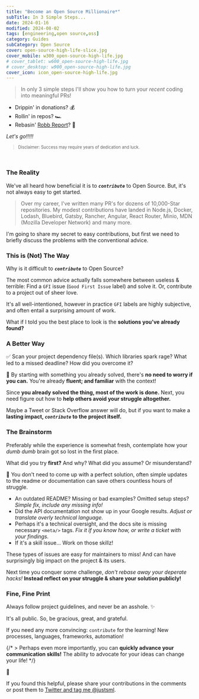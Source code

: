 ```yaml
---
title: "Become an Open Source Millionaire*"
subTitle: In 3 Simple Steps...
date: 2024-01-16
modified: 2024-08-02
tags: [engineering,open source,oss]
category: Guides
subCategory: Open Source
cover: open-source-high-life-slice.jpg
cover_mobile: w300_open-source-high-life.jpg
# cover_tablet: w600_open-source-high-life.jpg
# cover_desktop: w900_open-source-high-life.jpg
cover_icon: icon_open-source-high-life.jpg
---
```


> In only 3 simple steps I'll show you how to turn your _recent_ coding into meaningful PRs!

- Drippin' in donations? 💰
- Rollin' in repos? 🏎️
- Rebasin' [Robb Report](https://robbreport.com/)? 🤯

_Let's go!!!!!_

<div style="font-size: .7rem">

> Disclaimer: Success may require years of dedication and luck.

</div>

<br />

### The Reality

We've all heard how beneficial it is to **_`contribute`_** to Open Source. But, it's not always easy to get started.

> Over my career, I've written many PR's for dozens of 10,000-Star repositories. My modest contributions have landed in Node.js, Docker, Lodash, Bluebird, Gatsby, Rancher, Angular, React Router, Minio, MDN (Mozilla Developer Network) and many more.

I'm going to share my secret to easy contributions, but first we need to briefly discuss the problems with the conventional advice.

### This is (Not) The Way

Why is it difficult to **_`contribute`_** to Open Source?

The most common advice actually falls somewhere between useless & terrible: Find a `GFI` issue (`Good First Issue` label) and solve it. Or, contribute to a project out of sheer love.

It's all well-intentioned, however in practice `GFI` labels are highly subjective, and often entail a surprising amount of work.

What if I told you the best place to look is the **solutions you've already found?**

### A Better Way

✅ Scan your project dependency file(s). Which libraries spark rage? What led to a missed deadline? How did you overcome it?

💪 By starting with something you already solved, there's **no need to worry if you can.** You're already **fluent; and familiar** with the context!

Since **you already solved the thing, most of the work is done.** Next, you need figure out how to **help others avoid your struggle altogether.**

Maybe a Tweet or Stack Overflow answer will do, but if you want to make a **lasting impact, _`contribute`_ to the project itself.**

### The Brainstorm

Preferably while the experience is somewhat fresh, contemplate how your _dumb dumb_ brain got so lost in the first place.

What did you try **first?** And why? What did you assume? Or misunderstand?

💪 You don't need to come up with a perfect solution, often simple updates to the readme or documentation can save others countless hours of struggle.

- An outdated README? Missing or bad examples? Omitted setup steps? _Simple fix, include any missing info!_
- Did the API documentation not show up in your Google results. _Adjust or translate overly technical language._
- Perhaps it's a technical oversight, and the docs site is missing necessary `<meta/>` tags. _Fix it if you know how, or write a ticket with your findings._
- If it's a skill issue... Work on those skillz!

These types of issues are easy for maintainers to miss! And can have surprisingly big impact on the project & its users.

Next time you conquer some challenge, _don't rebase away your deperate hacks!_ **Instead reflect on your struggle & share your solution publicly!**

### Fine, Fine Print

Always follow project guidelines, and never be an asshole. ✨

It's all public. So, be gracious, great, and grateful.

If you need any more convincing: `contribute` for the learning! New processes, languages, frameworks, automation!

{/* > Perhaps even more importantly, you can **quickly advance your communication skills!** The ability to advocate for your ideas can change your life! */}

🚀

If you found this helpful, please share your contributions in the comments or post them to [Twitter and tag me @justsml](https://twitter.com/justsml).

